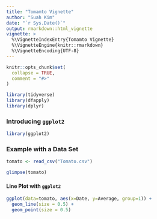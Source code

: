 ```yaml
---
title: "Tomamto Vignette"
author: "Suah Kim"
date: "`r Sys.Date()`"
output: rmarkdown::html_vignette
vignette: >
  %\VignetteIndexEntry{Tomamto Vignette}
  %\VignetteEngine{knitr::rmarkdown}
  %\VignetteEncoding{UTF-8}
---
```


```r
knitr::opts_chunk$set(
  collapse = TRUE,
  comment = "#>"
)
```

```r
library(tidyverse)
library(dfapply)
library(dplyr)
```


### Introducing `ggplot2`

```r
library(ggplot2)
```

### Example with a Data Set

```r
tomato <- read_csv("Tomato.csv")

glimpse(tomato)
```

#### Line Plot with `ggplot2` 

```r
ggplot(data=tomato, aes(x=Date, y=Average, group=1)) +
  geom_line(size = 0.5) +
  geom_point(size = 0.5)
```


